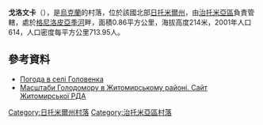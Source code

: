 {{coord|50|9|13|N|28|32|38|E|scale:30000|display=title}}

'''戈洛文卡'''（{{lang-uk|Головенка}}），是[[烏克蘭|烏克蘭]]的村落，位於該國北部[[日托米爾州|日托米爾州]]，由[[治托米亞區|治托米亞區]]負責管轄，處於[[格尼洛皮亞季河|格尼洛皮亞季河]]畔，面積0.86平方公里，海拔高度214米，2001年人口614，人口密度每平方公里713.95人。

==參考資料==
* [http://weather.in.ua/ua/zhitomirskaja/5372 Погода в селі Головенка] {{Wayback|url=http://weather.in.ua/ua/zhitomirskaja/5372 |date=20111219154327 }}
* [https://web.archive.org/web/20110915195159/http://www.zhytomyr-rda.gov.ua/Rozdil_3/Golodomor_1932_1933_rokiv/Golodomor_u_regioni/Masshtabi_Golodomoru_u_regioni__CHorni_doshki__Postrazhdali_sela_ Масштаби Голодомору в Житомирському районі. Сайт Житомирської РДА]

{{DEFAULTSORT:Головенка}}
[[Category:日托米爾州村落|Category:日托米爾州村落]]
[[Category:治托米亞區村落|Category:治托米亞區村落]]


{{Zhytomyr-geo-stub}}